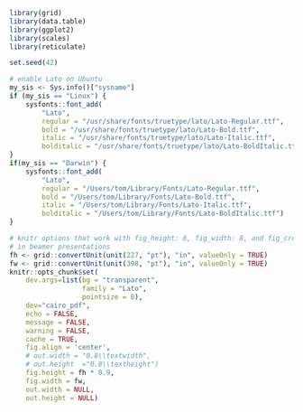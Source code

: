 ```r
library(grid)
library(data.table)
library(ggplot2)
library(scales)
library(reticulate)

set.seed(42)

# enable Lato on Ubuntu
my_sis <- Sys.info()["sysname"]
if (my_sis == "Linux") {
    sysfonts::font_add(
        "Lato",
        regular = "/usr/share/fonts/truetype/lato/Lato-Regular.ttf",
        bold = "/usr/share/fonts/truetype/lato/Lato-Bold.ttf",
        italic = "/usr/share/fonts/truetype/lato/Lato-Italic.ttf",
        bolditalic = "/usr/share/fonts/truetype/lato/Lato-BoldItalic.ttf")
}
if(my_sis == "Darwin") {
    sysfonts::font_add(
        "Lato",
        regular = "/Users/tom/Library/Fonts/Lato-Regular.ttf",
        bold = "/Users/tom/Library/Fonts/Lato-Bold.ttf",
        italic = "/Users/tom/Library/Fonts/Lato-Italic.ttf",
        bolditalic = "/Users/tom/Library/Fonts/Lato-BoldItalic.ttf")
}

# knitr options that work with fig_height: 6, fig_width: 8, and fig_crop: false
# in beamer presentations
fh <- grid::convertUnit(unit(227, "pt"), "in", valueOnly = TRUE)
fw <- grid::convertUnit(unit(398, "pt"), "in", valueOnly = TRUE)
knitr::opts_chunk$set(
    dev.args=list(bg = "transparent",
                  family = "Lato",
                  pointsize = 8),
    dev="cairo_pdf",
    echo = FALSE,
    message = FALSE,
    warning = FALSE,
    cache = TRUE,
    fig.align = 'center',
    # out.width = "0.8\\textwidth",
    # out.height  ="0.8\\textheight")
    fig.height = fh * 0.9,
    fig.width = fw,
    out.width = NULL,
    out.height = NULL)
```

